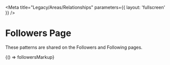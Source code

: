 
<Meta
  title="Legacy/Areas/Relationships"
  parameters={{ layout: 'fullscreen' }}
/>

# Followers Page

These patterns are shared on the Followers and Following pages.

<Canvas>
  <Story name="Followers Page">{() => followersMarkup}</Story>
</Canvas>
